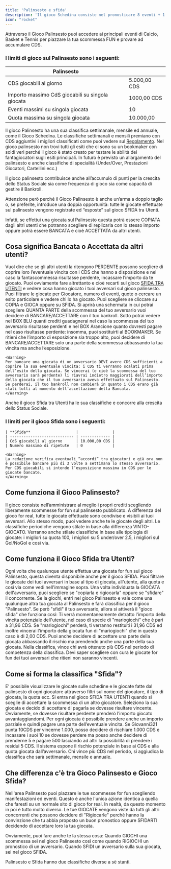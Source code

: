 ```yaml
---
title: 'Palinsesto e sfida'
description: 'Il gioco Schedina consiste nel pronosticare 8 eventi + 1 evento Jolly su manifestazioni ed esiti scelti dalla redazione del gioco'
icon: "rocket"
---
```

Attraverso il Gioco Palinsesto puoi accedere ai principali eventi di Calcio, Basket e Tennis per piazzare la tua scommessa FUN e provare ad accumulare CDS.

### I limiti di gioco sul Palinsesto sono i seguenti:

| **Palinsesto**                                   	|    	        |
|--------------------------------------------------	|--------------	|
| CDS giocabili al giorno                          	| 5.000,00 CDS 	|
| Importo massimo CdS giocabili su singola giocata 	| 1000,00 CDS  	|
| Eventi massimi su singola giocata                	| 10           	|
| Quota massima su singola giocata                 	| 10.000,00    	|



Il gioco Palinsesto ha una sua classifica settimanale, mensile ed annuale, come il Gioco Schedina.
Le classifiche settimanali e mensili premiano con CDS aggiuntivi i migliori classificati come puoi vedere sul [Regolamento](https://corrieredellosport.fun/regolamento).
Nel gioco palinsesto non trovi tutti gli esiti che ci sono su un bookmaker con soldi veri perché il gioco è stato creato per testare le abilità dei fantagiocatori sugli esiti principali. In futuro è previsto un allargamento del palinsesto e anche classifiche di specialità (Under/Over, Prestazioni Giocatori, Cartellini ecc.)

Il gioco palinsesto contribuisce anche all’accumulo di punti per la crescita dello Status Sociale sia come frequenza di gioco sia come capacità di gestire il Bankroll.

Attenzione però perché il Gioco Palinsesto è anche un’arma a doppio taglio o, se preferite, introduce una doppia opportunità: tutte le giocate effettuate sul palinsesto vengono registrate ed “esposte” sul gioco SFIDA tra Utenti.

Infatti, se effettui una giocata sul Palinsesto questa potrà essere COPIATA dagli altri utenti che potranno scegliere di replicarla con lo stesso importo oppure potrà essere BANCATA e cioè ACCETTATA da altri utenti.

## Cosa significa Bancata o Accettata da altri utenti?
Vuol dire che se gli altri utenti la ritengono PERDENTE possono scegliere di coprire loro l’eventuale vincita con i CDS che hanno a disposizione e nel caso la fantascommessa risultasse perdente, incassare l’importo da te giocato.
Puoi ovviamente fare altrettanto e cioè recarti sul gioco [SFIDA TRA UTENTI](https://corrieredellosport.fun/sfida-tra-utenti) e vedere cosa hanno giocato i tuoi avversari sul gioco palinsesto.
Puoi filtrare le giocate per Giocatore, numero di eventi, quote o cercare un esito particolare e vedere chi lo ha giocato.
Puoi scegliere se cliccare su COPIA e GIOCA oppure su SFIDA.
Si aprirà una schermata in cui potrai scegliere QUANTA PARTE della scommessa del tuo avversario vuoi decidere di BANCARE/ACCETTARE con il tuo bankroll. Sotto potrai vedere nel BOX BLU quanti crediti guadagnerai nel caso la scommessa del tuo avversario risultasse perdenti e nel BOX Arancione quanto dovresti pagare nel caso risultasse perdente: insomma, puoi sostituirti al BOOKMAKER.
Se ritieni che l’importo di esposizione sia troppo alto, puoi decidere di BANCARE/ACCETTARE solo una parte della scommessa abbassando la tua vincita ma anche l’esposizione.

    <Warning>
    Per bancare una giocata di un avversario DEVI avere CDS sufficienti a coprire la sua eventuale vincita: i CDS ti verranno scalati prima dell’esito della giocata. Se vincerai (e cioè la scommessa del tuo avversario sarà perdente) li riavrai indietro maggiorati dell’importo della giocata che il tuo avversario aveva effettuato sul Palinsesto. Se perderai, il tuo bankroll non cambierà in quanto i CDS erano già stati tolti al momento dell’accettazione della Bancata.
    </Warning>

Anche il gioco Sfida tra Utenti ha le sua classifiche e concorre alla crescita dello Status Sociale.

### I limiti per il gioco Sfida sono i seguenti:

    | **Sfida**                    |               |
    | ---------------------------- | ------------- |
    | CdS giocabili al giorno      | 10.000,00 CDS |   
    | Numero massimo di ripetute   | 0             |
   
    <Warning>
    La redazione verifica eventuali “accordi” tra giocatori e già ora non è possibile bancare più di 3 volte a settimana lo stesso avversario.
    Per CDS giocabili si intende l’esposizione massima in CDS per le giocate bancate.
    </Warning>

## Come funziona il Gioco Palinsesto?

Il gioco consiste nell’amministrare al meglio i propri crediti scegliendo liberamente scommesse for fun sul palinsesto pubblicato. 
A differenza del gioco for real, tutte le giocate effettuate sono condivise e visibili ai tuoi avversari. Allo stesso modo, puoi vedere anche te le giocate degli altri. 
Le classifiche periodiche vengono stilate in base alla differenza VINTO-GIOCATO. 
Verranno anche stilate classifiche in base alle tipologia di giocate: i migliori su quota 100, i migliori su 5 under/over 2.5, i migliori sul Gol/NoGol e così via.

## Come funziona il Gioco Sfida tra Utenti?

Ogni volta che qualunque utente effettua una giocata for fun sul gioco Palinsesto, questa diventa disponibile anche per il gioco SFIDA.
Puoi filtrare le giocate dei tuoi avversari in base al tipo di giocata, all'utente, alla quota e così via come vedi nell'immagine sopra.
Una volta individuata la GIOCATA dell'avversario, puoi scegliere se
"copiarla e rigiocarla" oppure se "sfidare" il concorrente.
Se la giochi, entri nel gioco Palinsesto e vale come una qualunque altra tua giocata al Palinsesto e farà classifica per il gioco "Palinsesto".
Se però "sfidi" il tuo avversario, allora si attiverà il "gioco sfida" che funziona così:
Ti verrà momentaneamente detratto l'importo della vincita potenziale dell'utente, nel caso di specie di "mariogiochi" che è pari a 31,96 CDS.
Se "mariogiochi" perderà, ti verranno restituiti i 31,96 CDS ed inoltre vincerai l'importo della giocata fun di "mariogiochi" che in questo caso è di 2,00 CDS.
Puoi anche decidere di accettare una parte della giocata abbassando il rischio ma prendendo anche una parte della sua giocata.
Nella classifica, vince chi avrà ottenuto più CDS nel periodo di competenza della classifica.
Devi saper scegliere con cura le giocate for fun dei tuoi avversari che ritieni non saranno vincenti.

## Come si forma la classifica "Sfida"?

E’ possibile visualizzare le giocate sulle schedine e le giocate fatte dal palinsesto di ogni giocatore attraverso filtri sul nome del giocatore, il tipo di giocata, la quota ecc.
Si entra nel gioco SFIDA TRA UTENTI quando si sceglie di accettare la scommessa di un altro giocatore. Seleziono la sua giocata e decido di accettare di pagarla se dovesse risultare vincente.
Ovviamente, se dovesse risultare perdente prenderò l’importo giocato avvantaggiandomi.
Per ogni giocata è possibile prendere anche un importo parziale e quindi pagare una parte dell’eventuale vincita.
Se Giovanni321 punta 10CDS per vincerne 1.000, posso decidere di rischiare 1.000 CDS e incassare i suoi 10 se dovesse perdere ma posso anche decidere di prenderne 5 e pagare 500 lasciando ad altri la possibilità di prendere i residui 5 CDS. Il sistema espone il rischio potenziale in base ai CDS e alla quota giocata dall’avversario. Chi vince più CDS nel periodo, si aggiudica la classifica che sarà settimanale, mensile e annuale.

## Che differenza c'è tra Gioco Palinsesto e Gioco Sfida?

Nell'area Palinsesto puoi piazzare le tue scommesse for fun scegliendo manifestazioni ed eventi.
Questo è anche l'unica azione identica a quella che faresti su un normale sito di gioco for real.
In realtà, da questo momento in poi è tutto molto diverso.
Le tue GIOCATE vengono viste da tutti gli altri concorrenti che possono decidere di "Rigiocarle" perchè hanno la convinzione che tu abbia proposto un buon pronostico oppure SFIDARTI decidendo di accettare loro la tua giocata.

<Tip>
Ovviamente, puoi fare anche te la stessa cosa:
Quando GIOCHI una scommessa sei nel gioco Palinsesto così come quando RIGIOCHI un pronostico di un avversario.
Quando SFIDI un avversario sulla sua giocata, sei nel gioco SFIDA.
</Tip>

Palinsesto e Sfida hanno due classifiche diverse a sè stanti.